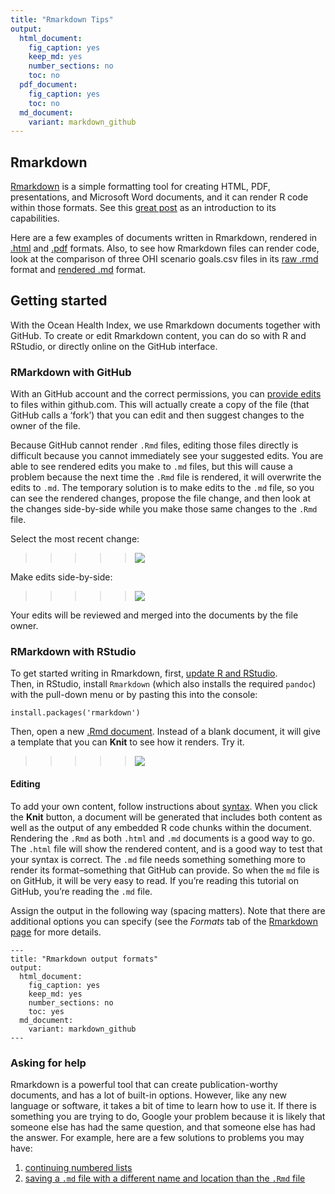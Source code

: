 ```yaml
---
title: "Rmarkdown Tips"
output: 
  html_document:
    fig_caption: yes
    keep_md: yes
    number_sections: no
    toc: no
  pdf_document: 
    fig_caption: yes
    toc: no
  md_document:
    variant: markdown_github
---
```


## Rmarkdown
[Rmarkdown](http://rmarkdown.rstudio.com/) is a simple formatting tool for creating HTML, PDF, presentations, and Microsoft Word documents, and it can render R code within those formats. See this [great post](https://github.com/bbest/rmarkdown-example#writing-with-rmarkdown) as an introduction to its capabilities.  
  
Here are a few examples of documents written in Rmarkdown, rendered in [.html](file:///Library/Frameworks/R.framework/Versions/3.1/Resources/library/dplyr/doc/introduction.html) and [.pdf](http://cran.r-project.org/web/packages/dplyr/dplyr.pdf) formats. Also, to see how Rmarkdown files can render code, look at the comparison of three OHI scenario goals.csv files in its [raw .rmd](https://github.com/OHI-Science/ohi-global/blob/master/table_goal_inputs.rmd) format and [rendered .md](https://github.com/OHI-Science/ohi-global/blob/master/table_goal_inputs.md) format.  


## Getting started
With the Ocean Health Index, we use Rmarkdown documents together with GitHub. To create or edit Rmarkdown content, you can do so with R and RStudio, or directly online on the GitHub interface.

### RMarkdown with GitHub

With an GitHub account and the correct permissions, you can [provide edits](https://help.github.com/articles/editing-files-in-another-user-s-repository) to files within github.com. This will actually create a copy of the file (that GitHub calls a 'fork') that you can edit and then suggest changes to the owner of the file. 

Because GitHub cannot render `.Rmd` files, editing those files directly is difficult because you cannot immediately see your suggested edits. You are able to see rendered edits you make to `.md` files, but this will cause a problem because the next time the `.Rmd` file is rendered, it will overwrite the edits to `.md`. The temporary solution is to make edits to the `.md` file, so you can see the rendered changes, propose the file change, and then look at the changes side-by-side while you make those same changes to the `.Rmd` file. 

Select the most recent change:

   > > > > > ![](zfig_github_editing2_sk.png)  
  
Make edits side-by-side:
  
   > > > > > ![](zfig_github_editing.png)  
  
Your edits will be reviewed and merged into the documents by the file owner.

### RMarkdown with RStudio

To get started writing in Rmarkdown, first, [update R and RStudio](https://github.com/OHI-Science/ohimanual/blob/master/tutorials/accessing_a_repo/accessing_a_repo.md#getting-started).  
Then, in RStudio, install `Rmarkdown` (which also installs the required `pandoc`) with the pull-down menu or by pasting this into the console:

```
install.packages('rmarkdown')
```
  
Then, open a new [.Rmd document](https://github.com/bbest/rmarkdown-example#process). Instead of a blank document, it will give a template that you can **Knit** to see how it renders. Try it.  

   > > > > > ![](zfig_rstudio_knit-button.png)  

#### Editing

To add your own content, follow instructions about [syntax](http://rmarkdown.rstudio.com/authoring_basics.html). When you click the **Knit** button, a document will be generated that includes both content as well as the output of any embedded R code chunks within the document. Rendering the `.Rmd` as both `.html` and `.md` documents is a good way to go. The `.html` file will show the rendered content, and is a good way to test that your syntax is correct. The `.md` file needs something something more to render its format--something that GitHub can provide. So when the `md` file is on GitHub, it will be very easy to read. If you're reading this tutorial on GitHub, you're reading the `.md` file. 
  
Assign the output in the following way (spacing matters). Note that there are additional options you can specify (see the *Formats* tab of the [Rmarkdown page](http://rmarkdown.rstudio.com/) for more details.  
  
```
---
title: "Rmarkdown output formats"
output: 
  html_document:
    fig_caption: yes
    keep_md: yes
    number_sections: no
    toc: yes
  md_document:
    variant: markdown_github
---
```  
  
### Asking for help  
Rmarkdown is a powerful tool that can create publication-worthy documents, and has a lot of built-in options. However, like any new language or software, it takes a bit of time to learn how to use it. If there is something you are trying to do, Google your problem because it is likely that someone else has had the same question, and that someone else has had the answer. For example, here are a few solutions to problems you may have: 

1. [continuing numbered lists](http://stackoverflow.com/questions/18088955/markdown-continue-numbered-list)
2. [saving a `.md` file with a different name and location than the `.Rmd` file](http://stackoverflow.com/questions/19989325/knit-rmd-file-to-md-and-save-the-md-file-one-level-up-with-a-different-name)

